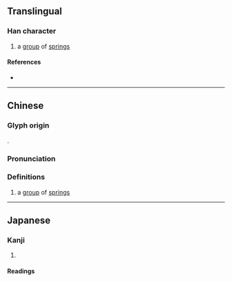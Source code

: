 {{character info}}
==Translingual==

===Han character===
{{Han char|rn=85|rad=水|as=23|sn=27|four=26232|canj=HEHEE|ids=⿱泉⿰泉泉}}

# a [[group]] of [[spring]]s

====References====
* {{Han ref|kx=0664.200|dkj=18834|dj=1073.090|hdz=31798.100|uh=7065|ud=28773|bh=F9A3|bd=63907}}

----

==Chinese==
{{zh-forms}}

===Glyph origin===
{{zh-etym-triple|泉|}}.

===Pronunciation===
{{zh-pron
|m=xún
|c=ceon4
|mc=y
|oc=y
|ma=
|cat=n
}}

===Definitions===
{{zh-hanzi}}

# a [[group]] of [[spring]]s

----

==Japanese==

===Kanji===
{{ja-kanji|grade=|rs=水23}}

# {{rfdef|ja|sort=水23}}

====Readings====
{{ja-readings
|on=しゅん, じゅん, せん
|kun=たくさんのいずみ-<たくさんのいづみ-
}}